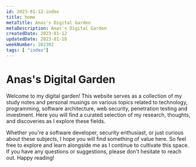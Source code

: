 ```yaml
---
id: 2023-01-12-index
title: home
metaTitle: Anas's Digital Garden
metaDescription: Anas's Digital Garden
createdDate: 2023-01-12
updatedDate: 2023-01-18
weekNumber: 202302
tags: [ "index"]
---
```


# Anas's Digital Garden

Welcome to my digital garden! This website serves as a collection of my study notes and personal musings on various topics related to technology, programming, software architecture, web security, penetration testing and investment. Here you will find a curated selection of my research, thoughts, and discoveries as I explore these fields.

Whether you're a software developer, security enthusiast, or just curious about these subjects, I hope you will find something of value here. So feel free to explore and learn alongside me as I continue to cultivate this space. If you have any questions or suggestions, please don't hesitate to reach out. Happy reading!
